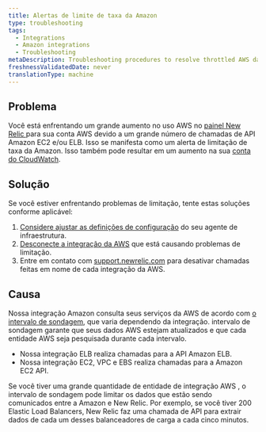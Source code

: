 ```yaml
---
title: Alertas de limite de taxa da Amazon
type: troubleshooting
tags:
  - Integrations
  - Amazon integrations
  - Troubleshooting
metaDescription: Troubleshooting procedures to resolve throttled AWS data with your infrastructure integration.
freshnessValidatedDate: never
translationType: machine
---
```


## Problema

Você está enfrentando um grande aumento no uso AWS no [painel New Relic ](/docs/infrastructure/new-relic-infrastructure/data-instrumentation/new-relic-apm-data-infrastructure)para sua conta AWS devido a um grande número de chamadas de API Amazon EC2 e/ou ELB. Isso se manifesta como um alerta de limitação de taxa da Amazon. Isso também pode resultar em um aumento na sua [conta do CloudWatch](/docs/infrastructure/infrastructure-integrations/troubleshooting/cloudwatch-billing-issues).

## Solução

Se você estiver enfrentando problemas de limitação, tente estas soluções conforme aplicável:

1. [Considere ajustar as definições de configuração](/docs/infrastructure/new-relic-infrastructure/configuration/configure-infrastructure-agent) do seu agente de infraestrutura.
2. [Desconecte a integração da AWS](/docs/infrastructure/infrastructure-integrations/getting-started/connect-aws-integrations-infrastructure#disconnect) que está causando problemas de limitação.
3. Entre em contato com [support.newrelic.com](https://support.newrelic.com/) para desativar chamadas feitas em nome de cada integração da AWS.

## Causa

Nossa integração Amazon consulta seus serviços da AWS de acordo com [o intervalo de sondagem](/docs/infrastructure/infrastructure-integrations/amazon-integrations/aws-polling-intervals-infrastructure-integrations), que varia dependendo da integração. intervalo de sondagem garante que seus dados AWS estejam atualizados e que cada entidade AWS seja pesquisada durante cada intervalo.

* Nossa integração ELB realiza chamadas para a API Amazon ELB.
* Nossa integração EC2, VPC e EBS realiza chamadas para a Amazon EC2 API.

Se você tiver uma grande quantidade de entidade de integração AWS , o intervalo de sondagem pode limitar os dados que estão sendo comunicados entre a Amazon e New Relic. Por exemplo, se você tiver 200 Elastic Load Balancers, New Relic faz uma chamada de API para extrair dados de cada um desses balanceadores de carga a cada cinco minutos.
